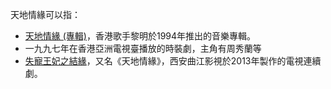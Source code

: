 天地情緣可以指：
*[[天地情緣_(專輯)|天地情緣 (專輯)]]，香港歌手黎明於1994年推出的音樂專輯。
* 一九九七年在香港亞洲電視臺播放的時裝劇，主角有周秀蘭等
*[[失寵王妃之結緣|失寵王妃之結緣]]，又名《天地情緣》，西安曲江影視於2013年製作的電視連續劇。

{{disambig|Cat=四字作品消歧義}}